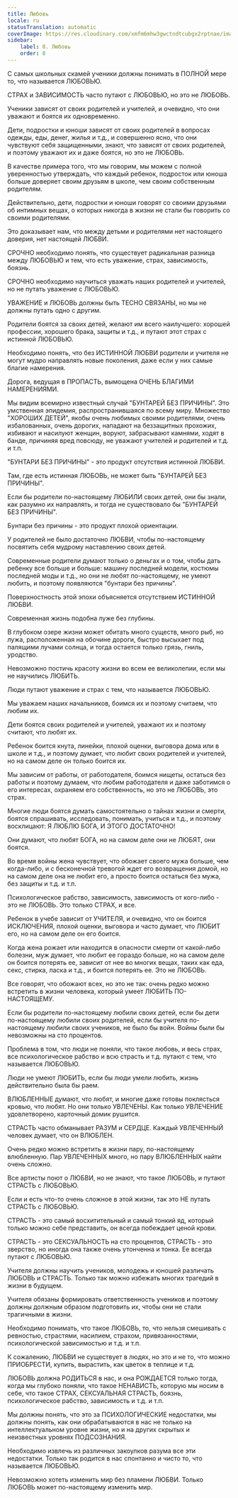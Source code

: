 ```yaml
---
title: Любовь
locale: ru
statusTranslation: automatic
coverImage: https://res.cloudinary.com/xmfm6mhw3gwctndtcubgx2rptnae/image/upload/v1740337243/small_cover_educacion_fundamental_a051170f1c.webp
sidebar:
    label: 8. Любовь
    order: 8
---
```

С самых школьных скамей ученики должны понимать в ПОЛНОЙ мере то, что называется ЛЮБОВЬЮ.

СТРАХ и ЗАВИСИМОСТЬ часто путают с ЛЮБОВЬЮ, но это не ЛЮБОВЬ.

Ученики зависят от своих родителей и учителей, и очевидно, что они уважают и боятся их одновременно.

Дети, подростки и юноши зависят от своих родителей в вопросах одежды, еды, денег, жилья и т.д., и совершенно ясно, что они чувствуют себя защищенными, знают, что зависят от своих родителей, и поэтому уважают их и даже боятся, но это не ЛЮБОВЬ.

В качестве примера того, что мы говорим, мы можем с полной уверенностью утверждать, что каждый ребенок, подросток или юноша больше доверяет своим друзьям в школе, чем своим собственным родителям.

Действительно, дети, подростки и юноши говорят со своими друзьями об интимных вещах, о которых никогда в жизни не стали бы говорить со своими родителями.

Это доказывает нам, что между детьми и родителями нет настоящего доверия, нет настоящей ЛЮБВИ.

СРОЧНО необходимо понять, что существует радикальная разница между ЛЮБОВЬЮ и тем, что есть уважение, страх, зависимость, боязнь.

СРОЧНО необходимо научиться уважать наших родителей и учителей, но не путать уважение с ЛЮБОВЬЮ.

УВАЖЕНИЕ и ЛЮБОВЬ должны быть ТЕСНО СВЯЗАНЫ, но мы не должны путать одно с другим.

Родители боятся за своих детей, желают им всего наилучшего: хорошей профессии, хорошего брака, защиты и т.д., и путают этот страх с истинной ЛЮБОВЬЮ.

Необходимо понять, что без ИСТИННОЙ ЛЮБВИ родители и учителя не могут мудро направлять новые поколения, даже если у них самые благие намерения.

Дорога, ведущая в ПРОПАСТЬ, вымощена ОЧЕНЬ БЛАГИМИ НАМЕРЕНИЯМИ.

Мы видим всемирно известный случай "БУНТАРЕЙ БЕЗ ПРИЧИНЫ". Это умственная эпидемия, распространившаяся по всему миру. Множество "ХОРОШИХ ДЕТЕЙ", якобы очень любимых своими родителями, очень избалованных, очень дорогих, нападают на беззащитных прохожих, избивают и насилуют женщин, воруют, забрасывают камнями, ходят в банде, причиняя вред повсюду, не уважают учителей и родителей и т.д. и т.п.

"БУНТАРИ БЕЗ ПРИЧИНЫ" - это продукт отсутствия истинной ЛЮБВИ.

Там, где есть истинная ЛЮБОВЬ, не может быть "БУНТАРЕЙ БЕЗ ПРИЧИНЫ".

Если бы родители по-настоящему ЛЮБИЛИ своих детей, они бы знали, как разумно их направлять, и тогда не существовало бы "БУНТАРЕЙ БЕЗ ПРИЧИНЫ".

Бунтари без причины - это продукт плохой ориентации.

У родителей не было достаточно ЛЮБВИ, чтобы по-настоящему посвятить себя мудрому наставлению своих детей.

Современные родители думают только о деньгах и о том, чтобы дать ребенку все больше и больше: машину последней модели, костюмы последней моды и т.д., но они не любят по-настоящему, не умеют любить, и поэтому появляются "бунтари без причины".

Поверхностность этой эпохи объясняется отсутствием ИСТИННОЙ ЛЮБВИ.

Современная жизнь подобна луже без глубины.

В глубоком озере жизни может обитать много существ, много рыб, но лужа, расположенная на обочине дороги, быстро высыхает под палящими лучами солнца, и тогда остается только грязь, гниль, уродство.

Невозможно постичь красоту жизни во всем ее великолепии, если мы не научились ЛЮБИТЬ.

Люди путают уважение и страх с тем, что называется ЛЮБОВЬЮ.

Мы уважаем наших начальников, боимся их и поэтому считаем, что любим их.

Дети боятся своих родителей и учителей, уважают их и поэтому считают, что любят их.

Ребенок боится кнута, линейки, плохой оценки, выговора дома или в школе и т.д., и поэтому думает, что любит своих родителей и учителей, но на самом деле он только боится их.

Мы зависим от работы, от работодателя, боимся нищеты, остаться без работы и поэтому думаем, что любим работодателя и даже заботимся о его интересах, охраняем его собственность, но это не ЛЮБОВЬ, это страх.

Многие люди боятся думать самостоятельно о тайнах жизни и смерти, боятся спрашивать, исследовать, понимать, учиться и т.д., и поэтому восклицают: Я ЛЮБЛЮ БОГА, И ЭТОГО ДОСТАТОЧНО!

Они думают, что любят БОГА, но на самом деле они не ЛЮБЯТ, они боятся.

Во время войны жена чувствует, что обожает своего мужа больше, чем когда-либо, и с бесконечной тревогой ждет его возвращения домой, но на самом деле она не любит его, а просто боится остаться без мужа, без защиты и т.д. и т.п.

Психологическое рабство, зависимость, зависимость от кого-либо - это не ЛЮБОВЬ. Это только СТРАХ, и все.

Ребенок в учебе зависит от УЧИТЕЛЯ, и очевидно, что он боится ИСКЛЮЧЕНИЯ, плохой оценки, выговора и часто думает, что ЛЮБИТ его, но на самом деле он его боится.

Когда жена рожает или находится в опасности смерти от какой-либо болезни, муж думает, что любит ее гораздо больше, но на самом деле он боится потерять ее, зависит от нее во многих вещах, таких как еда, секс, стирка, ласка и т.д., и боится потерять ее. Это не ЛЮБОВЬ.

Все говорят, что обожают всех, но это не так: очень редко можно встретить в жизни человека, который умеет ЛЮБИТЬ ПО-НАСТОЯЩЕМУ.

Если бы родители по-настоящему любили своих детей, если бы дети по-настоящему любили своих родителей, если бы учителя по-настоящему любили своих учеников, не было бы войн. Войны были бы невозможны на сто процентов.

Проблема в том, что люди не поняли, что такое любовь, и весь страх, все психологическое рабство и всю страсть и т.д. путают с тем, что называется ЛЮБОВЬЮ.

Люди не умеют ЛЮБИТЬ, если бы люди умели любить, жизнь действительно была бы раем.

ВЛЮБЛЕННЫЕ думают, что любят, и многие даже готовы поклясться кровью, что любят. Но они только УВЛЕЧЕНЫ. Как только УВЛЕЧЕНИЕ удовлетворено, карточный домик рушится.

СТРАСТЬ часто обманывает РАЗУМ и СЕРДЦЕ. Каждый УВЛЕЧЕННЫЙ человек думает, что он ВЛЮБЛЕН.

Очень редко можно встретить в жизни пару, по-настоящему влюбленную. Пар УВЛЕЧЕННЫХ много, но пару ВЛЮБЛЕННЫХ найти очень сложно.

Все артисты поют о ЛЮБВИ, но не знают, что такое ЛЮБОВЬ, и путают СТРАСТЬ с ЛЮБОВЬЮ.

Если и есть что-то очень сложное в этой жизни, так это НЕ путать СТРАСТЬ с ЛЮБОВЬЮ.

СТРАСТЬ - это самый восхитительный и самый тонкий яд, который только можно себе представить, он всегда побеждает ценой крови.

СТРАСТЬ - это СЕКСУАЛЬНОСТЬ на сто процентов, СТРАСТЬ - это зверство, но иногда она также очень утонченна и тонка. Ее всегда путают с ЛЮБОВЬЮ.

Учителя должны научить учеников, молодежь и юношей различать ЛЮБОВЬ и СТРАСТЬ. Только так можно избежать многих трагедий в жизни в будущем.

Учителя обязаны формировать ответственность учеников и поэтому должны должным образом подготовить их, чтобы они не стали трагичными в жизни.

Необходимо понимать, что такое ЛЮБОВЬ, то, что нельзя смешивать с ревностью, страстями, насилием, страхом, привязанностями, психологической зависимостью и т.д. и т.п.

К сожалению, ЛЮБВИ не существует в людях, но это и не то, что можно ПРИОБРЕСТИ, купить, вырастить, как цветок в теплице и т.д.

ЛЮБОВЬ должна РОДИТЬСЯ в нас, и она РОЖДАЕТСЯ только тогда, когда мы глубоко поняли, что такое НЕНАВИСТЬ, которую мы носим в себе, что такое СТРАХ, СЕКСУАЛЬНАЯ СТРАСТЬ, боязнь, психологическое рабство, зависимость и т.д. и т.п.

Мы должны понять, что это за ПСИХОЛОГИЧЕСКИЕ недостатки, мы должны понять, как они обрабатываются в нас не только на интеллектуальном уровне жизни, но и на других скрытых и неизвестных уровнях ПОДСОЗНАНИЯ.

Необходимо извлечь из различных закоулков разума все эти недостатки. Только так родится в нас спонтанно и чисто то, что называется ЛЮБОВЬЮ.

Невозможно хотеть изменить мир без пламени ЛЮБВИ. Только ЛЮБОВЬ может по-настоящему изменить мир.

